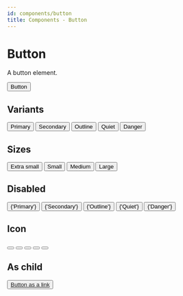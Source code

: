 ```yaml
---
id: components/button
title: Components - Button
---
```


# Button

A button element.

<Example>
  <Button variant="primary">Button</Button>
</Example>

## Variants

<Example direction="row">
  <Button variant="primary">Primary</Button>
  <Button variant="secondary">Secondary</Button>
  <Button variant="outline">Outline</Button>
  <Button variant="quiet">Quiet</Button>
  <Button variant="danger">Danger</Button>
</Example>

## Sizes

<Example direction="row">
  <Button size="xs">Extra small</Button>
  <Button size="sm">Small</Button>
  <Button size="md">Medium</Button>
  <Button size="lg">Large</Button>
</Example>

## Disabled

<Example direction="row">
  <Button isDisabled variant="primary">
    {'Primary'}
  </Button>
  <Button isDisabled variant="secondary">
    {'Secondary'}
  </Button>
  <Button isDisabled variant="outline">
    {'Outline'}
  </Button>
  <Button isDisabled variant="quiet">
    {'Quiet'}
  </Button>
  <Button isDisabled variant="danger">
    {'Danger'}
  </Button>
</Example>

## Icon

<Example direction="row">
  <Button variant="primary">
    <ExampleIcon />
  </Button>
  <Button variant="secondary">
    <ExampleIcon />
  </Button>
  <Button variant="outline">
    <ExampleIcon />
  </Button>
  <Button variant="quiet">
    <ExampleIcon />
  </Button>
  <Button variant="danger">
    <ExampleIcon />
  </Button>
</Example>

## As child

<Example>
  <Button variant="primary" asChild>
    <a href={'/docs/components/button'}>Button as a link</a>
  </Button>
</Example>
